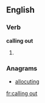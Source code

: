 ==English==

===Verb===
'''calling out'''

# {{present participle of|[[call out]]}}

===Anagrams===
* [[allocuting#English|allocuting]]

[[fr:calling out]]